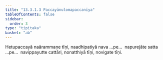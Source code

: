 ```yaml
---
title: "13.3.1.3 Paccayānulomapaccanīya"
tableOfContents: false
sidebar:
  order: 3
type: "tipitaka"
basket: "ab"
---
```



<DynamicBreadcrumb />

<Division number="55">

<Paragraph number="4186">
Hetupaccayā naārammaṇe tīṇi, naadhipatiyā nava …pe…  napurejāte satta …pe…  navippayutte cattāri, nonatthiyā tīṇi, novigate tīṇi.
</Paragraph>
</Division>